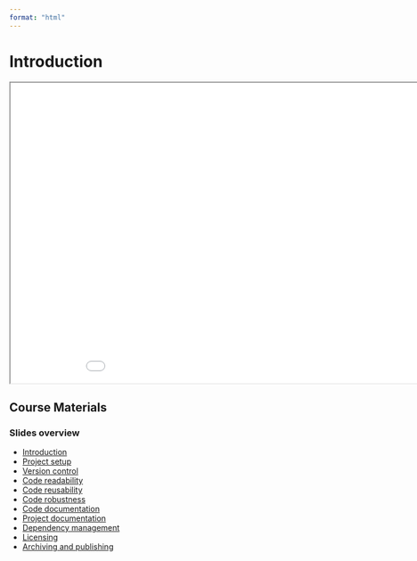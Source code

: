 ```yaml
---
format: "html"
---
```


# Introduction

```{=html}
<iframe class="slide-deck" src="../slides/slides_introduction.html" title="Introduction" width="960" height="540">
</iframe>
```

## Course Materials 

### Slides overview

- [Introduction](../slides/slides_introduction.qmd)
- [Project setup](../slides/slides_project-setup.qmd)
- [Version control](../slides/slides_version_control.qmd)
- [Code readability](../slides/slides_cq_readability.qmd)
- [Code reusability](../slides/slides_cq_reusability.qmd)
- [Code robustness](../slides/slides_cq_robustness.qmd)
- [Code documentation](../slides/slides_code-documentation.qmd)
- [Project documentation](../slides/slides_project-documentation.qmd)
- [Dependency management](../slides/slides_dependencies.qmd)
- [Licensing](../slides/slides_licensing.qmd)
- [Archiving and publishing](../slides/slides_archiving_publishing.qmd)

